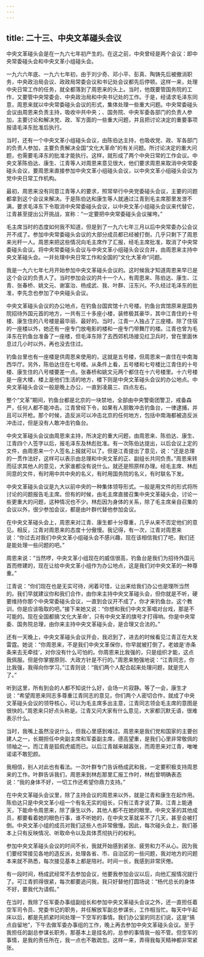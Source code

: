 ```yaml
---
---
---
```

title: 二十三、中央文革碰头会议
---



中央文革碰头会是在一九六七年初产生的。在这之前，中央曾经是两个会议：即中央常委碰头会和中央文革小组碰头会。

一九六六年底、一九六七年初，由于刘少奇、邓小平、彭真、陶铸先后被撤消职务，中央政治局会议、政政局常委会议和书记处会议都先后停顿。这样一来，处理中央日常工作的任务，就全都落到了周恩来的头上。当时，他既要管国务院的工作，又要管中央常委会、中央政治局和中央书记处的工作。于是，经请求毛泽东同意，周恩来就以中央常委碰头会议的形式，集体处理一些重大问题。中央常委碰头会议由周恩来负责主持，吸收中共中央；、国务院、中央军委各部门的负责人参加，主要讨论和解决党、政、军方面的一些重大问题，并且把讨论决定的重要事项报请毛泽东批准后执行。

当时，还有一个中央文革小组碰头会议，由陈伯达主持，也吸收党、政、军各部门的负责人参加，主要负责解决全国“文化大革命”的有关问题。所讨论决定的重大问题，也需要毛泽东的批准才能执行。这样，就形成了两个中央日常的工作会议。中央文革陈伯达、康生、江青等人对周恩来意见很大，他们要求周恩来取消中央常委碰头会议，要周恩来直接参加中央文革小组碰头会议，以中央文革小组碰头会议为党中央日常工作机构。

最初，周恩来没有同意江青等人的要求，照常举行中央党委碰头会议，主要的问题都拿到这个会议来解决。于是陈伯达和康生等人就通过江青到毛主席那里发泄不满，要求毛泽东下令取消中央常委碰头会议，以中央文革小组碰头会议来代替它，江青甚至提出公开挑战，宣称：“一定要把中央常委碰头会议摧垮。”

毛主席当时的态度如何我不知道，但是到了一九六七年三月以后中央常委办公会议开不成了。参加中央常委碰头会议的大部分成员都已经被打倒，几乎只剩下了周恩来光杆一人。周恩来把这些情况向毛主席作了汇报，经毛主席批准，取消了中央常委碰头会议。将中央常委碰头会议与中央文革小组碰头会议合并，由周恩来主持中央文革碰头会。一并处理中央日常工作和全国的“文化大革命”问题。

我是一九六七年七月开始参加中央文革碰头会议的。这时候我才知道周恩来早已是这个会议的负责人了。当时参加会议的共十一个人，有周恩来、陈伯达、康生、江青、张春桥、姚文元、谢富治、杨成武、我、叶群、汪东兴。不久经过毛泽东的批准，李先念也参加了中央碰头会议。

中央文革碰头会议的办公地点，在钓鱼台国宾馆十六号楼。钓鱼台宾馆原来是国务院招待外国元首的地方，一共有三十多座小楼，装修极其豪华，其中江青住的十号楼、康生住的八号楼是最华丽、最好的。当时，江青一人独占了三座楼。除了住宿的一座楼以外，她还有一座专门放电影的楼和一座专门带舞厅的楼。江青也曾为毛泽东在钓鱼台准备了一座楼，但毛泽东除了去西郊机场接见红卫兵时，曾在里面休息过几小时以外，再也没去住过。

钓鱼台里也有一座楼是供周恩来使用的，这就是五号楼，但周恩来一直住在中南海西华厅。另外，陈伯达住在七号楼。从条件上看，五号楼和七号楼比江青住的十号楼、康生住的八号楼要差一点。张春桥和姚文元两个都住在十六号楼里。十六号楼是一座大楼，楼上是他们生活的地方，楼下则是中央文革碰头会议的办公地点。中央文革碰头会议一般是晚上办公，一直到凌晨三、四点左右。

整个“文革”期间，钓鱼台都是北京的一块禁地，全部由中央警衛团警卫，戒备森严，任何人都不能冲击。江青曾经下令，如果有人胆敢冲击钓鱼台，一律逮捕，并且可以开枪。那个时候，造反派可以冲击北京的任何地方，包括中南海都被造反派冲击过，但是没有人敢冲击钓鱼台。

中央文革碰头会议由周恩来主持，所决定的重大问题，由周恩来、陈伯达、康生、江青四个人签字以后，报毛泽东及林彪批准。有一次陈伯达提出，以后会议上定的文件，由周恩来一个人签名上报就可以了。但是江青提出了意见，说：“还是总理的一贯作法好，这样可以表示由总理和中央文革的正、副组长共同负责。”周恩来转而征求其他人的意见，大家谁都没有说什么。就还是照原样办理。经毛主席、林彪同意的文件，有时用中共中央的名义，有时用国务院的名义，有时联名下发。

中央文革碰头会议是九大以前中央的一种集体领导形式。一般是用文件的形式将所讨论的问题报告毛主席。但有的时候，由毛主席直接召集中央文革碰头会，讨论一些更重大的问题，这种情况也不少。林彪因为身体的关系，除了毛主席亲自召集的会议以外，很少参加会议，都是由叶群代替他参加会议。

在中央文革碰头会上，周恩来对江青、康生都十分尊重，几乎从来不否定他们的意见。相反，江青对周恩来的态度十分傲慢。我记得，有一次，江青对周恩来说：“你过去对我们中央文革小组碰头会不感兴趣，现在该相信我们了吧，我们还是能处理一些问题的吧。”

周恩来说：“当然啰，中央文革小组现在的威信很高，钓鱼台是我们为招待外国元首而修建的，现在让给中央文革小组作为办公地点，这是我们对中央文革的一种尊重。”

江青说：“你们现在也是无实可待，闲着可惜，让出来给我们办公也是理所当然的。我们早就建议你和我们合作，由你来主持中央文革碰头会，但你就是不听，硬要维持你那个中央常委碰头会议，一直到会议开不成了，你才来钓鱼台。这个教训，你是应该吸取的吧。”接下来她又说：“你想和我们中央文革唱对台戏，那是不可能的。现在全国都搞‘文化大革命’，只有中央文革的旗号才打得响。你是中央常委、国务院总理，由你来主持中央文革碰头会，是合理又合法的。”

还有一天晚上，中央文革碰头会议开会，我迟到了，进去的时候看见江青正在大发雷霆。她说：“你周恩来，不是我们中央文革保你，你早就被打倒了。老娘是‘赤条条来去无牵挂’，对你没有什么可怕的。你周恩来比我强的，只是组织才能，这点我佩服。但是你掌握原则、大政方针是不行的。”周恩来勉强地说：“江青同志，你比我强，我得向你学习。”江青则说：“我们两个人配合起来处理问题，就是完人了。”

听到这里，所有到会的人都不知说什么好，会场一片寂静。等了一会，康生才说：“希望周恩来同志多尊重江青同志的意见，你们两个人密切合作，就成了中央文革碰头会议的领导核心，可以为毛主席多出主意，江青同志领会毛主席的意图是很快的。”周恩来只好点头称是。江青又问大家有什么意见，大家都沉默无语，很难表示什么。

当时，我嘴上虽然没说什么，但我心里感到难过。周恩来是我们党和国家的主要创建人之一，长期担任中央副主席和军委副主席，德高望重，是我们心里非常敬佩的领袖之一。而江青是狐假虎威而已。以后江青越来越嚣张，而周恩来对江青，唯唯诺诺不敢犯颜。

我相信，别人对此也有看法。一次叶群专门告诉杨成武和我，一定要积极支持周恩来的工作。叶群告诉我们，周恩来到林彪那里汇报工作时，林彪曾明确表态说：“我的身体不好，一切工作还希望你鼎力支持。”

在中央文革碰头会议里，除了主持会议的周恩来以外，就是江青和康生在起作用。陈伯达只是中央文革小组一个有名无实的组长，只有江青才说了算。江青上能通天，下能命令周恩来，除了康生以外，其他人都不在她的眼里。中央文革的其他成员，都要看着她的眼色行事，谁不听她的，在中央文革就呆不了几天，甚至会被打倒。中央文革小组的成员对我们这些人也非常傲慢。因此，每次碰头会上，我们基本上只有反映情况、听取命令以及具体贯彻执行的权利。

参加中央文革碰头会议的时间不长，我就开始感到紧张、疲劳和力不从心。因为我们要经常接见各地的造反派，处理各省、市、自治区的一些问题，我对地方的问题本来就不熟悉，每次接见基本上都是陪衬。时间一长，我感到非常厌倦。

有一段时间，杨成武经常不去参加会议，他要我参加会议以后，向他汇报情况就行了。可江青抓得很紧，每次都要追问我，我只好替他打圆场说：“杨代总长的身体不好，要我代为请假。”

在当时，我除了任军委办事组副组长和参加中央文革碰头会议之外，还一直担任着空军司令员、党委书记的职务，并任解放军副总参谋长，工作相当忙。每天中午起床以后，都是先抓紧时间处理一下空军的事情。我们办公室的同志们说，这是“搞点自留地”，下午去做军委办事组的工作，晚上再去参加中央文革碰头会议。至于我担任的副总参谋长职务，那基本上是挂名的，总参的事情我一般不管。但空军的事情，是我的责任所在，我一点也不敢疏忽。这样一来，弄得我每天精神都非常紧张。